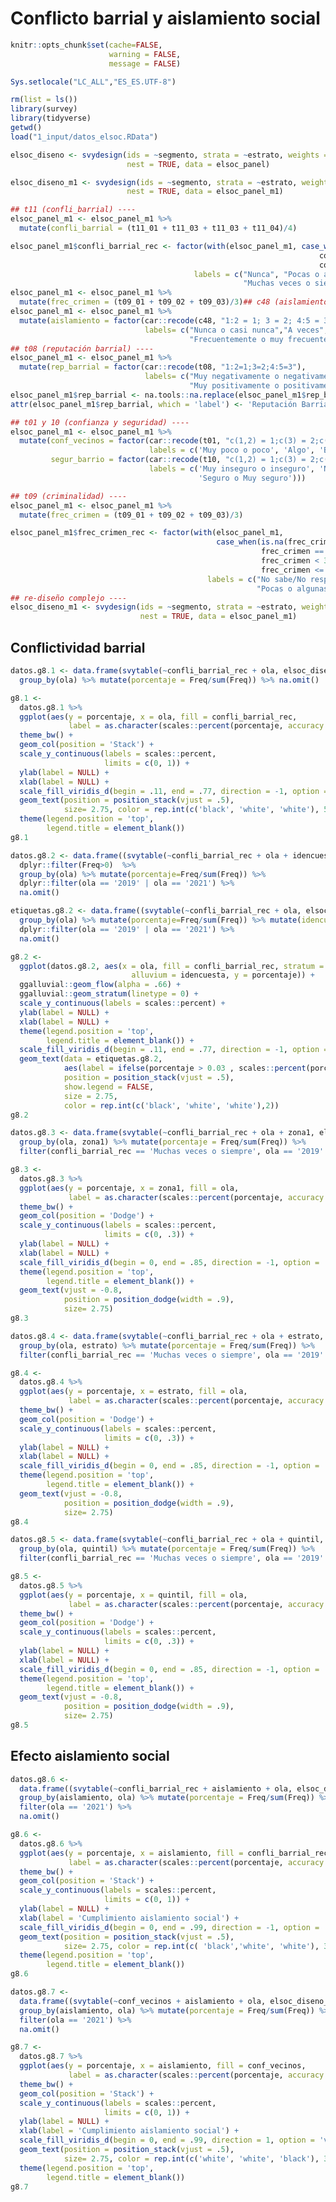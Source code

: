 # Conflicto barrial y aislamiento social

```r
knitr::opts_chunk$set(cache=FALSE, 
                      warning = FALSE, 
                      message = FALSE) 

Sys.setlocale("LC_ALL","ES_ES.UTF-8")

rm(list = ls())
library(survey)
library(tidyverse)
getwd()
load("1_input/datos_elsoc.RData")

elsoc_diseno <- svydesign(ids = ~segmento, strata = ~estrato, weights = ~ponderador02, 
                          nest = TRUE, data = elsoc_panel)

elsoc_diseno_m1 <- svydesign(ids = ~segmento, strata = ~estrato, weights = ~ponderador02, 
                          nest = TRUE, data = elsoc_panel_m1)
```

```r

## t11 (confli_barrial) ----
elsoc_panel_m1 <- elsoc_panel_m1 %>% 
  mutate(confli_barrial = (t11_01 + t11_03 + t11_03 + t11_04)/4)

elsoc_panel_m1$confli_barrial_rec <- factor(with(elsoc_panel_m1, case_when(confli_barrial == 1 ~ 1,
                                                                     confli_barrial < 3 ~ 2,
                                                                     confli_barrial <= 5 ~ 3)),
                                         labels = c("Nunca", "Pocas o algunas veces",
                                                    "Muchas veces o siempre"))
elsoc_panel_m1 <- elsoc_panel_m1 %>% 
  mutate(frec_crimen = (t09_01 + t09_02 + t09_03)/3)## c48 (aislamiento social) ----
elsoc_panel_m1 <- elsoc_panel_m1 %>% 
  mutate(aislamiento = factor(car::recode(c48, "1:2 = 1; 3 = 2; 4:5 = 3"),
                              labels= c("Nunca o casi nunca","A veces",
                                        "Frecuentemente o muy frecuentemente")))
## t08 (reputación barrial) ----
elsoc_panel_m1 <- elsoc_panel_m1 %>% 
  mutate(rep_barrial = factor(car::recode(t08, "1:2=1;3=2;4:5=3"),
                              labels= c("Muy negativamente o negativamente","Ni positiva ni negativamente",
                                        "Muy positivamente o positivamente")))
elsoc_panel_m1$rep_barrial <- na.tools::na.replace(elsoc_panel_m1$rep_barrial, "No sabe/No responde")
attr(elsoc_panel_m1$rep_barrial, which = 'label') <- 'Reputación Barrial'

## t01 y 10 (confianza y seguridad) ----
elsoc_panel_m1 <- elsoc_panel_m1 %>%
  mutate(conf_vecinos = factor(car::recode(t01, "c(1,2) = 1;c(3) = 2;c(4,5) = 3"),
                               labels = c('Muy poco o poco', 'Algo', 'Bastante o mucho')),
         segur_barrio = factor(car::recode(t10, "c(1,2) = 1;c(3) = 2;c(4,5) = 3"),
                               labels = c('Muy inseguro o inseguro', 'Ni seguro ni inseguro',
                                          'Seguro o Muy seguro')))

## t09 (criminalidad) ----
elsoc_panel_m1 <- elsoc_panel_m1 %>% 
  mutate(frec_crimen = (t09_01 + t09_02 + t09_03)/3)

elsoc_panel_m1$frec_crimen_rec <- factor(with(elsoc_panel_m1, 
                                              case_when(is.na(frec_crimen) ~ 0,
                                                        frec_crimen == 1 ~ 1,
                                                        frec_crimen < 3 ~ 2,
                                                        frec_crimen <= 5 ~ 3)),
                                            labels = c("No sabe/No responde", "Nunca", 
                                                       "Pocas o algunas veces", "Muchas veces o siempre"))
## re-diseño complejo ----
elsoc_diseno_m1 <- svydesign(ids = ~segmento, strata = ~estrato, weights = ~ponderador02, 
                             nest = TRUE, data = elsoc_panel_m1)
```

## Conflictividad barrial

<!-- ### 8.1 ¿Con qué frecuencia usted/alguien de su hogar se ha molestado o incomodado por problemas con sus vecinos? según ola de estudio -->
```r
datos.g8.1 <- data.frame(svytable(~confli_barrial_rec + ola, elsoc_diseno_m1, round = F)) %>% 
  group_by(ola) %>% mutate(porcentaje = Freq/sum(Freq)) %>% na.omit()

g8.1 <- 
  datos.g8.1 %>% 
  ggplot(aes(y = porcentaje, x = ola, fill = confli_barrial_rec, 
             label = as.character(scales::percent(porcentaje, accuracy = .1)))) + 
  theme_bw() + 
  geom_col(position = 'Stack') +
  scale_y_continuous(labels = scales::percent,
                     limits = c(0, 1)) +
  ylab(label = NULL) +
  xlab(label = NULL) +
  scale_fill_viridis_d(begin = .11, end = .77, direction = -1, option = 'viridis') +
  geom_text(position = position_stack(vjust = .5),
            size= 2.75, color = rep.int(c('black', 'white', 'white'), 5)) + 
  theme(legend.position = 'top',
        legend.title = element_blank())
g8.1
```

<!-- ### 8.2 Cambios en frecuencia de conflictos barriables -->
```r
datos.g8.2 <- data.frame((svytable(~confli_barrial_rec + ola + idencuesta, elsoc_diseno_m1, round = F))) %>% 
  dplyr::filter(Freq>0)  %>% 
  group_by(ola) %>% mutate(porcentaje=Freq/sum(Freq)) %>%  
  dplyr::filter(ola == '2019' | ola == '2021') %>% 
  na.omit()

etiquetas.g8.2 <- data.frame((svytable(~confli_barrial_rec + ola, elsoc_diseno_m1, round = F))) %>% 
  group_by(ola) %>% mutate(porcentaje=Freq/sum(Freq)) %>% mutate(idencuesta = 1) %>% 
  dplyr::filter(ola == '2019' | ola == '2021') %>% 
  na.omit()

g8.2 <- 
  ggplot(datos.g8.2, aes(x = ola, fill = confli_barrial_rec, stratum = confli_barrial_rec, 
                           alluvium = idencuesta, y = porcentaje)) +
  ggalluvial::geom_flow(alpha = .66) + 
  ggalluvial::geom_stratum(linetype = 0) +
  scale_y_continuous(labels = scales::percent) + 
  ylab(label = NULL) +
  xlab(label = NULL) + 
  theme(legend.position = 'top',
        legend.title = element_blank()) +
  scale_fill_viridis_d(begin = .11, end = .77, direction = -1, option = 'viridis') +
  geom_text(data = etiquetas.g8.2, 
            aes(label = ifelse(porcentaje > 0.03 , scales::percent(porcentaje, accuracy = .1),"")),
            position = position_stack(vjust = .5),
            show.legend = FALSE,
            size = 2.75,
            color = rep.int(c('black', 'white', 'white'),2))
g8.2

```


<!-- ### 8.3 Porcentaje con alta frecuencia de conflictos barriales, según ola del estudio y zona geográfica. Porcentaje con conflictos barriables "Siempre" o "Muchas veces".  -->
```r
datos.g8.3 <- data.frame(svytable(~confli_barrial_rec + ola + zona1, elsoc_diseno_m1, round = F)) %>% 
  group_by(ola, zona1) %>% mutate(porcentaje = Freq/sum(Freq)) %>%
  filter(confli_barrial_rec == 'Muchas veces o siempre', ola == '2019' | ola == '2021')

g8.3 <-
  datos.g8.3 %>% 
  ggplot(aes(y = porcentaje, x = zona1, fill = ola, 
             label = as.character(scales::percent(porcentaje, accuracy = .1)))) + 
  theme_bw() + 
  geom_col(position = 'Dodge') +
  scale_y_continuous(labels = scales::percent,
                     limits = c(0, .3)) +
  ylab(label = NULL) +
  xlab(label = NULL) +
  scale_fill_viridis_d(begin = 0, end = .85, direction = -1, option = 'viridis') +
  theme(legend.position = 'top',
        legend.title = element_blank()) +
  geom_text(vjust = -0.8,
            position = position_dodge(width = .9),
            size= 2.75)
g8.3
```



<!-- ### 8.4 Porcentaje con alta frecuencia de conflictos barriales, según ola del estudio y zona de residencia. Porcentaje con conflictos barriables "Siempre" o "Muchas veces".  -->
```r
datos.g8.4 <- data.frame(svytable(~confli_barrial_rec + ola + estrato, elsoc_diseno_m1, round = F)) %>% 
  group_by(ola, estrato) %>% mutate(porcentaje = Freq/sum(Freq)) %>%
  filter(confli_barrial_rec == 'Muchas veces o siempre', ola == '2019' | ola == '2021')

g8.4 <-
  datos.g8.4 %>% 
  ggplot(aes(y = porcentaje, x = estrato, fill = ola, 
             label = as.character(scales::percent(porcentaje, accuracy = .1)))) + 
  theme_bw() + 
  geom_col(position = 'Dodge') +
  scale_y_continuous(labels = scales::percent,
                     limits = c(0, .3)) +
  ylab(label = NULL) +
  xlab(label = NULL) +
  scale_fill_viridis_d(begin = 0, end = .85, direction = -1, option = 'viridis') +
  theme(legend.position = 'top',
        legend.title = element_blank()) +
  geom_text(vjust = -0.8,
            position = position_dodge(width = .9),
            size= 2.75)
g8.4
```


<!-- ### 8.5 Porcentaje con alta frecuencia de conflictos barriales, según ola del estudio y quintiles de ingreso. Porcentaje con conflictos barriables "Siempre" o "Muchas veces".  -->
```r
datos.g8.5 <- data.frame(svytable(~confli_barrial_rec + ola + quintil, elsoc_diseno_m1, round = F)) %>% 
  group_by(ola, quintil) %>% mutate(porcentaje = Freq/sum(Freq)) %>%
  filter(confli_barrial_rec == 'Muchas veces o siempre', ola == '2019' | ola == '2021')

g8.5 <-
  datos.g8.5 %>% 
  ggplot(aes(y = porcentaje, x = quintil, fill = ola, 
             label = as.character(scales::percent(porcentaje, accuracy = .1)))) + 
  theme_bw() + 
  geom_col(position = 'Dodge') +
  scale_y_continuous(labels = scales::percent,
                     limits = c(0, .3)) +
  ylab(label = NULL) +
  xlab(label = NULL) +
  scale_fill_viridis_d(begin = 0, end = .85, direction = -1, option = 'viridis') +
  theme(legend.position = 'top',
        legend.title = element_blank()) +
  geom_text(vjust = -0.8,
            position = position_dodge(width = .9),
            size= 2.75)
g8.5
```
## Efecto aislamiento social

<!-- ### 8.6 ¿Con qué frecuencia usted/alguien de su hogar se ha molestado o incomodado por problemas con sus vecinos?, según grado de cumplimiento de aislamiento social (2021). -->
```r
datos.g8.6 <- 
  data.frame((svytable(~confli_barrial_rec + aislamiento + ola, elsoc_diseno_m1, round = F))) %>%
  group_by(aislamiento, ola) %>% mutate(porcentaje = Freq/sum(Freq)) %>% 
  filter(ola == '2021') %>% 
  na.omit()

g8.6 <- 
  datos.g8.6 %>% 
  ggplot(aes(y = porcentaje, x = aislamiento, fill = confli_barrial_rec, 
             label = as.character(scales::percent(porcentaje, accuracy = .1)))) + 
  theme_bw() + 
  geom_col(position = 'Stack') +
  scale_y_continuous(labels = scales::percent,
                     limits = c(0, 1)) +
  ylab(label = NULL) +
  xlab(label = 'Cumplimiento aislamiento social') +
  scale_fill_viridis_d(begin = 0, end = .99, direction = -1, option = 'viridis') +
  geom_text(position = position_stack(vjust = .5),
            size= 2.75, color = rep.int(c( 'black','white', 'white'), 3)) + 
  theme(legend.position = 'top',
        legend.title = element_blank())
g8.6
```

<!-- ### 8.7 En términos generales, ¿cuánto confía usted en sus vecinos?, según grado de cumplimiento de aislamiento social (2021). -->
```r
datos.g8.7 <- 
  data.frame((svytable(~conf_vecinos + aislamiento + ola, elsoc_diseno_m1, round = F))) %>%
  group_by(aislamiento, ola) %>% mutate(porcentaje = Freq/sum(Freq)) %>% 
  filter(ola == '2021') %>% 
  na.omit()

g8.7 <- 
  datos.g8.7 %>% 
  ggplot(aes(y = porcentaje, x = aislamiento, fill = conf_vecinos, 
             label = as.character(scales::percent(porcentaje, accuracy = .1)))) + 
  theme_bw() + 
  geom_col(position = 'Stack') +
  scale_y_continuous(labels = scales::percent,
                     limits = c(0, 1)) +
  ylab(label = NULL) +
  xlab(label = 'Cumplimiento aislamiento social') +
  scale_fill_viridis_d(begin = 0, end = .99, direction = 1, option = 'viridis') +
  geom_text(position = position_stack(vjust = .5),
            size= 2.75, color = rep.int(c('white', 'white', 'black'), 3)) + 
  theme(legend.position = 'top',
        legend.title = element_blank())
g8.7
```
